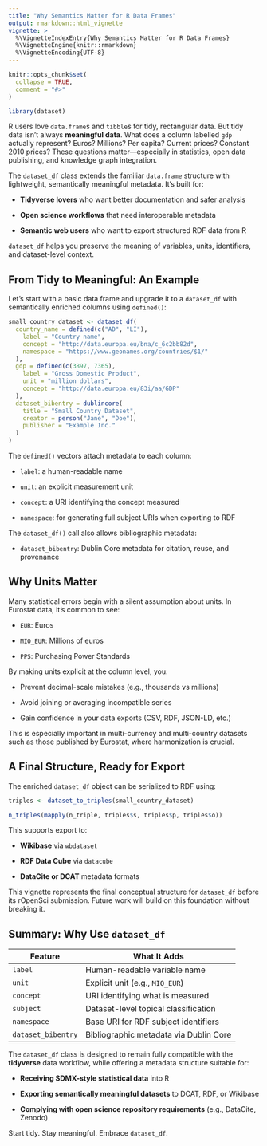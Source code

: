 ---
title: "Why Semantics Matter for R Data Frames"
output: rmarkdown::html_vignette
vignette: >
  %\VignetteIndexEntry{Why Semantics Matter for R Data Frames}
  %\VignetteEngine{knitr::rmarkdown}
  %\VignetteEncoding{UTF-8}
---

```{r setupvignette, include = FALSE}
knitr::opts_chunk$set(
  collapse = TRUE,
  comment = "#>"
)
```

```{r setup}
library(dataset)
```

R users love `data.frame`s and `tibble`s for tidy, rectangular data. But tidy data isn't always **meaningful data**. What does a column labelled `gdp` actually represent? Euros? Millions? Per capita? Current prices? Constant 2010 prices? These questions matter—especially in statistics, open data publishing, and knowledge graph integration.

The `dataset_df` class extends the familiar `data.frame` structure with lightweight, semantically meaningful metadata. It's built for:

-   **Tidyverse lovers** who want better documentation and safer analysis

-   **Open science workflows** that need interoperable metadata

-   **Semantic web users** who want to export structured RDF data from R

`dataset_df` helps you preserve the meaning of variables, units, identifiers, and dataset-level context.

## From Tidy to Meaningful: An Example

Let's start with a basic data frame and upgrade it to a `dataset_df` with semantically enriched columns using `defined()`:

```{r smallcountries}
small_country_dataset <- dataset_df(
  country_name = defined(c("AD", "LI"),
    label = "Country name",
    concept = "http://data.europa.eu/bna/c_6c2bb82d",
    namespace = "https://www.geonames.org/countries/$1/"
  ),
  gdp = defined(c(3897, 7365),
    label = "Gross Domestic Product",
    unit = "million dollars",
    concept = "http://data.europa.eu/83i/aa/GDP"
  ),
  dataset_bibentry = dublincore(
    title = "Small Country Dataset",
    creator = person("Jane", "Doe"),
    publisher = "Example Inc."
  )
)
```

The `defined()` vectors attach metadata to each column:

-   `label`: a human-readable name

-   `unit`: an explicit measurement unit

-   `concept`: a URI identifying the concept measured

-   `namespace`: for generating full subject URIs when exporting to RDF

The `dataset_df()` call also allows bibliographic metadata:

-   `dataset_bibentry`: Dublin Core metadata for citation, reuse, and provenance

## Why Units Matter

Many statistical errors begin with a silent assumption about units. In Eurostat data, it's common to see:

-   `EUR`: Euros

-   `MIO_EUR`: Millions of euros

-   `PPS`: Purchasing Power Standards

By making units explicit at the column level, you:

-   Prevent decimal-scale mistakes (e.g., thousands vs millions)

-   Avoid joining or averaging incompatible series

-   Gain confidence in your data exports (CSV, RDF, JSON-LD, etc.)

This is especially important in multi-currency and multi-country datasets such as those published by Eurostat, where harmonization is crucial.

## A Final Structure, Ready for Export

The enriched `dataset_df` object can be serialized to RDF using:

```{r serialisation}
triples <- dataset_to_triples(small_country_dataset)

n_triples(mapply(n_triple, triples$s, triples$p, triples$o))
```

This supports export to:

-   **Wikibase** via `wbdataset`

-   **RDF Data Cube** via `datacube`

-   **DataCite or DCAT** metadata formats

This vignette represents the final conceptual structure for `dataset_df` before its rOpenSci submission. Future work will build on this foundation without breaking it.

## Summary: Why Use `dataset_df`

| Feature            | What It Adds                           |
|--------------------|----------------------------------------|
| `label`            | Human-readable variable name           |
| `unit`             | Explicit unit (e.g., `MIO_EUR`)        |
| `concept`          | URI identifying what is measured       |
| `subject`          | Dataset-level topical classification   |
| `namespace`        | Base URI for RDF subject identifiers   |
| `dataset_bibentry` | Bibliographic metadata via Dublin Core |

The `dataset_df` class is designed to remain fully compatible with the **tidyverse** data workflow, while offering a metadata structure suitable for:

-   **Receiving SDMX-style statistical data** into R

-   **Exporting semantically meaningful datasets** to DCAT, RDF, or Wikibase

-   **Complying with open science repository requirements** (e.g., DataCite, Zenodo)

Start tidy. Stay meaningful. Embrace `dataset_df`.
